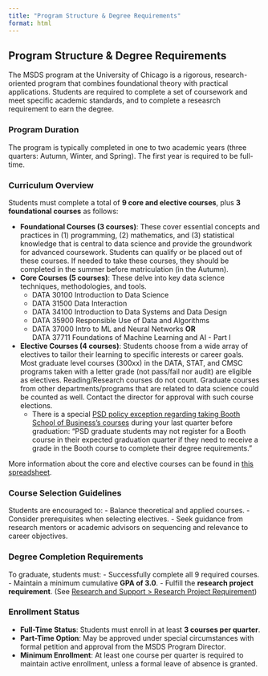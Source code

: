 ```yaml
---
title: "Program Structure & Degree Requirements"
format: html
---
```


## Program Structure & Degree Requirements

The MSDS program at the University of Chicago is a rigorous, research-oriented program that combines foundational theory with practical applications. Students are required to complete a set of coursework and meet specific academic standards, and to complete a reseasrch requirement to earn the degree.

### Program Duration

The program is typically completed in one to two academic years (three quarters: Autumn, Winter, and Spring). The first year is required to be full-time.

### Curriculum Overview

Students must complete a total of **9 core and elective courses**, plus **3 foundational courses** as follows:

- **Foundational Courses (3 courses)**: These cover essential concepts and practices in (1) programming, (2) mathematics, and (3) statistical knowledge that is central to data science and provide the groundwork for advanced coursework. Students can qualify or be placed out of these courses.  If needed to take these courses, they should be completed in the summer before matriculation (in the Autumn).
- **Core Courses (5 courses)**: These delve into key data science techniques, methodologies, and tools.
  * DATA 30100 Introduction to Data Science
  * DATA 31500 Data Interaction
  * DATA 34100 Introduction to Data Systems and Data Design
  * DATA 35900 Responsible Use of Data and Algorithms
  * DATA 37000 Intro to ML and Neural Networks **OR** \
  DATA 37711 Foundations of Machine Learning and AI - Part I
- **Elective Courses (4 courses)**: Students choose from a wide array of electives to tailor their learning to specific interests or career goals. Most graduate level courses (300xx) in the DATA, STAT, and CMSC programs taken with a letter grade (not pass/fail nor audit) are eligible as electives. Reading/Research courses do not count. Graduate courses from other departments/programs that are related to data science could be counted as well. Contact the director for approval with such course elections. 
  * There is a special [PSD policy exception regarding taking Booth School of Business's courses](https://physicalsciences.uchicago.edu/current-students/policies/#Registration) during your last quarter before graduation: "PSD graduate students may not register for a Booth course in their expected graduation quarter if they need to receive a grade in the Booth course to complete their degree requirements."

More information about the core and elective courses can be found in [this spreadsheet](https://docs.google.com/spreadsheets/d/1eENLYWQYJPX6m-vww3kfE9AAozu4iQzfDXcJ5wpIg8w/edit?gid=1407004632#gid=1407004632). 

### Course Selection Guidelines

Students are encouraged to:
- Balance theoretical and applied courses.
- Consider prerequisites when selecting electives.
- Seek guidance from research mentors or academic advisors on sequencing and relevance to career objectives.

### Degree Completion Requirements

To graduate, students must:
- Successfully complete all 9 required courses.
- Maintain a minimum cumulative **GPA of 3.0**.
- Fulfill the **research project requirement**. (See [Research and Support > Research Project Requirement](research.qmd))

### Enrollment Status

- **Full-Time Status**: Students must enroll in at least **3 courses per quarter**.
- **Part-Time Option**: May be approved under special circumstances with formal petition and approval from the MSDS Program Director.
- **Minimum Enrollment**: At least one course per quarter is required to maintain active enrollment, unless a formal leave of absence is granted.

